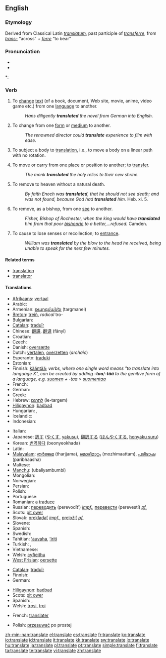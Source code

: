 ==English==

===Etymology===
Derived from Classical Latin ''[[translatum]]'', past participle of ''[[transferre]]'', from ''[[trans-]]'' “across” + ''[[ferre]]'' “to bear”

===Pronunciation===
* {{IPA|/ˈtɹænzleɪt/}}
* {{audio|en-us-translate.ogg|Audio (US)}}

*: {{rhymes|eɪt}}

===Verb===
{{en-verb|translat|ing}}

# {{transitive}} To [[change]] [[text]] (of a book, document, Web site, movie, anime, video game etc.) from one [[language]] to another.
#: ''Hans diligently '''translated''' the novel from German into English.''
# {{transitive}} To change from one [[form]] or [[medium]] to another.
#: ''The renowned director could '''translate''' experience to film with ease.''
# {{physics}} To subject a body to [[translation]], i.e., to move a body on a linear path with no rotation.
# {{archaic}}{{transitive}} To move or carry from one place or position to another; to [[transfer]].
#: ''The monk '''translated''' the holy relics to their new shrine.''
# {{Christianity}} To remove to heaven without a natural death.
#: ''By faith Enoch was '''translated''', that he should not see death; and was not found, because God had '''translated''' him.'' Heb. xi. 5.
# {{Christianity}} To remove, as a bishop, from one [[see]] to another.
#: ''Fisher, Bishop of Rochester, when the king would have '''translated''' him from that poor [[bishopric]] to a better,...refused.'' Camden.
# {{obsolete}} To cause to lose senses or recollection; to [[entrance]].
#: ''William was '''translated''' by the blow to the head he received, being unable to speak for the next few minutes.''

====Related terms====
* [[translation]]
* [[translator]]

====Translations====
{{trans-top|To change text from one language to another}}
* [[Afrikaans]]: [[vertaal]]
* Arabic: {{Arab|[[ترجم]]}} {{unicode|(tárjama)}}
* Armenian: [[թարգմանել]] (targmanel)
* [[Breton]]: [[treiñ]], ''radical'' tro-
* Bulgarian: {{t+|bg|превеждам|tr=preveždam|sc=Cyrl}}
* [[Catalan]]: [[traduïr]]
* Chinese: [[翻譯]], [[翻译]] (fānyì)
* Croatian: {{t-|hr|prevesti}}
* Czech: {{t-|cs|přeložit}}
* Danish: [[oversætte]]
* Dutch: [[vertalen]], [[overzetten]] (''archaic'')
* Esperanto: [[traduki]]
* Estonian: {{t-|et|tõlkima}}
* Finnish: [[kääntää]]; ''verbs, where one single word means "to translate into language X", can be created by adding '''-taa'''/'''-tää''' to the genitive form of a language, e.g. [[suomi|suomen]] + -taa > [[suomentaa]]''
* French: {{t+|fr|traduire}}
* German: {{t+|de|übersetzen}}
* Greek: {{t+|el|μεταφράζω|sc=Grek}}
* Hebrew: [[לתרגם]] (le-targem)
* [[Hiligaynon]]: [[badbad]]
* Hungarian: {{t|hu|fordít}}, {{t|hu|lefordít}}
* Icelandic: {{t+|is|þýða}}
* Indonesian: {{t-|id|terjemah|xs=Indonesian}}
{{trans-mid}}
* Italian: {{t+|it|tradurre}}
* Japanese: [[訳す]] ([[やくす]], [[yakusu]]), [[翻訳する]] ([[ほんやくする]], [[honyaku suru]])
* Korean: [[번역하다]] (beonyeokhada)
* Latin: {{t-|la|traducere}}
* [[Malayalam]]: [[തര്‍ജ്ജമ]] (tharjjama), [[മൊഴിമാറ്റം]] (mozhimaattam), [[പരിഭാഷ]] (paribhaasha)
* Maltese: {{t-|mt|traduci|xs=Maltese}}
* [[Manchu]]: (ubaliyambumbi)
* Mongolian: {{t-|mn|орчуулах|tr=orčuulakh|sc=Cyrl|xs=Mongolian}}
* Norwegian: {{t+|no|oversette}}
* Persian: {{fa-Arab|[[ترجمه کردن]]}} {{unicode|(tárjome kárdán)}}
* Polish: {{t+|pl|tłumaczyć}}
* Portuguese: {{t+|pt|traduzir}}
* Romanian: a [[traduce]]
* Russian: [[переводить]] (perevodít’) ''[[impf.]]'', [[перевести]] (perevestí) ''[[pf.]]''
* Scots: [[pit ower]]
* Slovak: [[prekladať]] ''[[impf.]]'', [[preložiť]] ''[[pf.]]''
* Slovene: {{t+|sl|prevesti}}
* Spanish: {{t+|es|traducir}}
* Swedish: {{t+|sv|översätta}}
* Tahitian: [[ʻauvaha]], [[ʻiriti]]
* Turkish: {{t+|tr|tercüme}}, {{t+|tr|terceme}}
* Vietnamese: {{t+|vi|dịch|xs=Vietnamese}}
* Welsh: [[cyfieithu]]
* [[West Frisian]]: [[oersette]]
{{trans-bottom}}

{{trans-top|To change from one medium to another}}
* [[Catalan]]: [[traduïr]]
* Finnish: {{t+|fi|siirtää}}
* German: {{t+|de|übertragen}}
{{trans-mid}}
* [[Hiligaynon]]: [[badbad]]
* Scots: [[pit ower]]
* Spanish: {{t+|es|traducir}}, {{t-|es|trasladar}}
* Welsh: [[trosi]], [[troi]]
{{trans-bottom}}

{{trans-top|in physics}}
* French: [[translater]]
{{trans-mid}}
* Polish: [[przesuwać]] po prostej
{{trans-bottom}}

[[zh-min-nan:translate]]
[[el:translate]]
[[es:translate]]
[[fr:translate]]
[[ko:translate]]
[[io:translate]]
[[id:translate]]
[[it:translate]]
[[kk:translate]]
[[sw:translate]]
[[lo:translate]]
[[hu:translate]]
[[ja:translate]]
[[pl:translate]]
[[pt:translate]]
[[simple:translate]]
[[fi:translate]]
[[ta:translate]]
[[te:translate]]
[[vi:translate]]
[[zh:translate]]